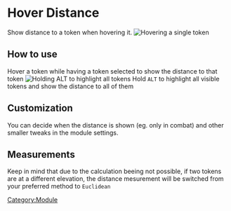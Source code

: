 
# Hover Distance

Show distance to a token when hovering it. ![Hovering a single
token](Hdsingle.png "Hovering a single token")

## How to use

Hover a token while having a token selected to show the distance to that
token ![Holding ALT to highlight all tokens](Hdmasshighlight.png
"Holding ALT to highlight all tokens") Hold `ALT` to highlight all
visible tokens and show the distance to all of them

## Customization

You can decide when the distance is shown (eg. only in combat) and other
smaller tweaks in the module settings.

## Measurements

Keep in mind that due to the calculation beeing not possible, if two
tokens are at a different elevation, the distance mesurement will be
switched from your preferred method to `Euclidean`

[Category:Module](Category:Module "wikilink")
